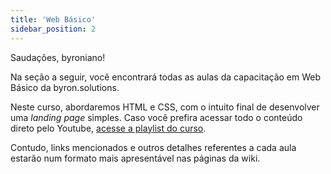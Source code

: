 ```yaml
---
title: 'Web Básico'
sidebar_position: 2
---
```


Saudações, byroniano!

Na seção a seguir, você encontrará todas as aulas da capacitação em Web Básico da byron.solutions.

Neste curso, abordaremos HTML e CSS, com o intuito final de desenvolver uma _landing page_ simples.
Caso você prefira acessar todo o conteúdo direto pelo Youtube, [acesse a playlist do curso](https://www.youtube.com/playlist?list=PLc77ERAwzB_1gKZMGke5504UIv_nRWWQ_).

Contudo, links mencionados e outros detalhes referentes a cada aula estarão num formato mais apresentável nas páginas da wiki.
